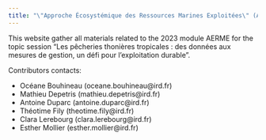 ```yaml
---
title: "\"Approche Écosystémique des Ressources Marines Exploitées\" (AERME)"
---
```


This website gather all materials related to the 2023 module AERME for the topic session "Les pêcheries thonières tropicales : des données aux mesures de gestion, un défi pour l'exploitation durable".

Contributors contacts:

* Océane Bouhineau (oceane.bouhineau@ird.fr)
* Mathieu Depetris (mathieu.depetris@ird.fr)
* Antoine Duparc (antoine.duparc@ird.fr)
* Théotime Fily (theotime.fily@ird.fr)
* Clara Lerebourg (clara.lerebourg@ird.fr)
* Esther Mollier (esther.mollier@ird.fr)
